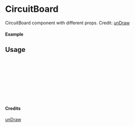 
<Meta of={CircuitBoard} title="unDraw/CircuitBoard" />

# CircuitBoard

CircuitBoard component with different props.
Credit: [unDraw](https://undraw.co/illustrations)

#### Example

<Canvas of={CircuitBoard.Primary} />

## Usage

```ts
import { CircuitBoard } from "yadl-ui";

const Example = () => {
  return (
      <CircuitBoard />
  );
};

export default Example;
```

#### Credits
[unDraw](https://undraw.co/illustrations)
